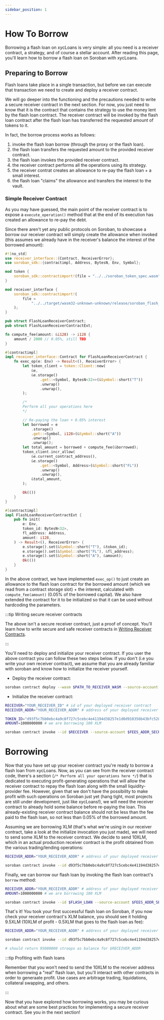 ```yaml
---
sidebar_position: 1
---
```


# How To Borrow

Borrowing a flash loan on xycLoans is very simple: all you need is a receiver contract, a strategy, and of course a stellar account. After reading this page, you'll learn how to borrow a flash loan on Soroban with xycLoans.

## Preparing to Borrow
Flash loans take place in a single transaction, but before we can execute that transaction we need to create and deploy a receiver contract.

We will go deeper into the functioning and the precautions needed to write a secure receiver contract in the next section. For now, you just need to know that it is the contract that contains the strategy to use the money lent by the flash loan contract. The receiver contract will be invoked by the flash loan contract after the flash loan has transferred the requested amount of tokens to it.

In fact, the borrow process works as follows:
1. invoke the flash loan borrow (through the proxy or the flash loan).
2. the flash loan transfers the requested amount to the provided receiver contract.
3. the flash loan invokes the provided receiver contract.
4. the receiver contract performs all the operations using its strategy.
5. the receiver contrat creates an allowance to re-pay the flash loan + a small interest.
6. the flash loan "claims" the allowance and transfers the interest to the vault.

### Simple Receiver Contract
As you may have guessed, the main point of the receiver contract is to expose a `execute_operation()` method that at the end of its execution has created an allowance to re-pay the debt.

Since there aren't yet any public protocols on Soroban, to showcase a borrow our receiver contract will simply create the allowance when invoked (this assumes we already have in the receiver's balance the interest of the borrowed amount):

```rust
#![no_std]
use receiver_interface::{Contract, ReceiverError};
use soroban_sdk::{contractimpl, Address, BytesN, Env, Symbol};

mod token {
    soroban_sdk::contractimport!(file = "../../soroban_token_spec.wasm");
}

mod receiver_interface {
    soroban_sdk::contractimport!(
        file =
            "../../target/wasm32-unknown-unknown/release/soroban_flash_loan_receiver_standard.wasm"
    );
}

pub struct FlashLoanReceiverContract;
pub struct FlashLoanReceiverContractExt;

fn compute_fee(amount: &i128) -> i128 {
    amount / 2000 // 0.05%, still TBD
}

#[contractimpl]
impl receiver_interface::Contract for FlashLoanReceiverContract {
    fn exec_op(e: Env) -> Result<(), ReceiverError> {
        let token_client = token::Client::new(
            &e,
            &e.storage()
                .get::<Symbol, BytesN<32>>(&Symbol::short("T"))
                .unwrap()
                .unwrap(),
        );

        /*
        Perform all your operations here
        */

        // Re-paying the loan + 0.05% interest
        let borrowed = e
            .storage()
            .get::<Symbol, i128>(&Symbol::short("A"))
            .unwrap()
            .unwrap();
        let total_amount = borrowed + compute_fee(&borrowed);
        token_client.incr_allow(
            &e.current_contract_address(),
            &e.storage()
                .get::<Symbol, Address>(&Symbol::short("FL"))
                .unwrap()
                .unwrap(),
            &total_amount,
        );

        Ok(())
    }
}

#[contractimpl]
impl FlashLoanReceiverContractExt {
    pub fn init(
        e: Env,
        token_id: BytesN<32>,
        fl_address: Address,
        amount: i128,
    ) -> Result<(), ReceiverError> {
        e.storage().set(&Symbol::short("T"), &token_id);
        e.storage().set(&Symbol::short("FL"), &fl_address);
        e.storage().set(&Symbol::short("A"), &amount);
        Ok(())
    }
}
```

In the above contract, we have implemented `exec_op()` to just create an allowance to the flash loan contract for the borrowed amount (which we read from a contract storage slot) + the interest, calculated with `compute_fee(amount)` (0.05% of the borrowed capital). We also have extended the contract for it to be initialized so that it can be used without hardcoding the parameters. 

:::tip Writing secure receiver contracts

The above isn't a secure receiver contract, just a proof of concept. You'll learn how to write secure and safe receiver contracts in [Writing Receiver Contracts](#). 

:::

You'll need to deploy and initialize your receiver contract. If you user the above contract you can follow these two steps below. If you don't (i.e you write your own receiver contract), we assume that you are already familiar with soroban and know how to initialize the receiver yourself. 
- Deploy the receiver contract: 
```bash
soroban contract deploy --wasm $PATH_TO_RECEIVER_WASM --source-account $SECRET_KEY --rpc-url https://rpc-futurenet.stellar.org:443/soroban/rpc --network-passphrase 'Test SDF Future Network ; October 2022'
```

- Initialize the receiver contract: 
```bash
RECEIVER="YOUR_RECEIVER_ID" # id of your deployed receiver contract
RECEIVER_ADDR="YOUR_RECEIVER_ADDR" # address of your deployed receiver contract (you can obtain it from the id at https://strkey-encode.xycloo.com/)

TOKEN_ID="d93f5c7bb0ebc4a9c8f727c5cebc4e41194d38257e1d0d910356b43bfc528813" # token to borrow, in our case XLM
AMOUNT=1000000000 # we are borrowing 100 XLM

soroban contract invoke --id $RECEIVER --source-account $FEES_ADDR_SECRET --rpc-url --rpc-url https://rpc-futurenet.stellar.org:443/soroban/rpc --network-passphrase 'Test SDF Future Network ; October 2022' -- init --token_id $TOKEN_ID --fl_address "$FLASH_LOAN_ADDR" --amount $AMOUNT
```

# Borrowing

Now that you have set up your receiver contract you're ready to borrow a flash loan from xycLoans. Now, as you can see from the receiver contract code, there's a section (`/* Perform all your operations here */`) that is dedicated to executing profit-generating operations that will allow the receiver contract to repay the flash loan along with the small liquidity-provider fee. However, given that we don't have the possibility to make profit with such operations on Soroban just yet (hang tight, most projects are still under development, just like xycLoans!), we will need the receiver contract to already hold some balance before re-paying the loan. This already-existing receiver contract balance should not be less than the fee paid to the flash loan, so not less than 0.05% of the borrowed amount. 

Assuming we are borrowing XLM (that's what we're using in our receiver contract, take a look at the initialize invocation you just made), we will need to send some XLM to the receiver contract. We decide to send 10XLM, which in an actual production receiver contract is the profit obtained from the various trading/lending operations:

```bash
RECEIVER_ADDR="YOUR_RECEIVER_ADDR" # address of your deployed receiver contract (you can obtain it from the id at https://strkey-encode.xycloo.com/)

soroban contract invoke --id d93f5c7bb0ebc4a9c8f727c5cebc4e41194d38257e1d0d910356b43bfc528813 --source-account $SECRET_KEY --rpc-url https://future.stellar.kai.run:443/soroban/rpc --network-passphrase 'Test SDF Future Network ; October 2022' -- xfer --from "$PUBLIC_KEY" --to "$RECEIVER_ADDR" --amount 100000000 # 10 XLM
```

Finally, we can borrow our flash loan by invoking the flash loan contract's `borrow` method:

```bash
RECEIVER_ADDR="YOUR_RECEIVER_ADDR" # address of your deployed receiver contract (you can obtain it from the id at https://strkey-encode.xycloo.com/)
AMOUNT=1000000000 # we are borrowing 100 XLM

soroban contract invoke --id $FLASH_LOAN --source-account $FEES_ADDR_SECRET --rpc-url https://future.stellar.kai.run:443/soroban/rpc --network-passphrase 'Test SDF Future Network ; October 2022' -- borrow --receiver_id "$RECEIVER_ADDR" --amount $AMOUNT
```

That's it! You took your first successful flash loan on Soroban, if you now check your receiver contract's XLM balance, you should see it holding 9.5XLM (10XLM of profit - 0.5XLM that goes to the flash loan as fee):

```bash
RECEIVER_ADDR="YOUR_RECEIVER_ADDR" # address of your deployed receiver contract (you can obtain it from the id at https://strkey-encode.xycloo.com/)

soroban contract invoke --id d93f5c7bb0ebc4a9c8f727c5cebc4e41194d38257e1d0d910356b43bfc528813 --source-account $SECRET_KEY --rpc-url https://future.stellar.kai.run:443/soroban/rpc --network-passphrase 'Test SDF Future Network ; October 2022' -- balance --id "$RECEIVER_ADDR"

# should return 95000000 stroops as balance for $RECEIVER_ADDR
```

:::tip Profiting with flash loans

Remember that you won't need to send the 10XLM to the receiver address when borrowing a "real" flash loan, but you'll interact with other contracts in order to generaate profit. Use cases are arbitrage trading, liquidations, collateral swapping, and others.

:::

Now that you have explored how borrowing works, you may be curious about what are some best practices for implementing a secure receiver contract. See you in the next section!
